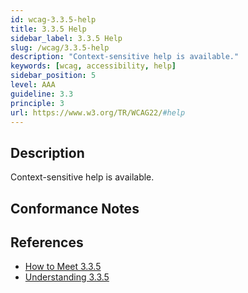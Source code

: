 ```yaml
---
id: wcag-3.3.5-help
title: 3.3.5 Help
sidebar_label: 3.3.5 Help
slug: /wcag/3.3.5-help
description: "Context-sensitive help is available."
keywords: [wcag, accessibility, help]
sidebar_position: 5
level: AAA
guideline: 3.3
principle: 3
url: https://www.w3.org/TR/WCAG22/#help
---
```


## Description

Context-sensitive help is available.

## Conformance Notes

<Project name="ads">
  <Support></Support>
</Project>

<Project name="scix">
  <Support></Support>
</Project>

## References

- [How to Meet 3.3.5](https://www.w3.org/WAI/WCAG22/quickref/#help)
- [Understanding 3.3.5](https://www.w3.org/WAI/WCAG22/Understanding/help.html)


